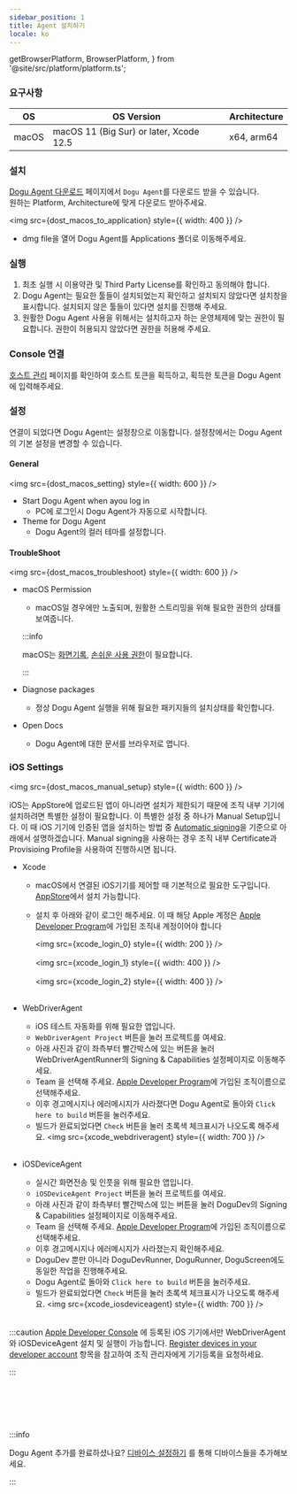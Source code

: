 ```yaml
---
sidebar_position: 1
title: Agent 설치하기
locale: ko
---
```


  getBrowserPlatform,
  BrowserPlatform,
} from '@site/src/platform/platform.ts';


### 요구사항

| OS    | OS Version                              | Architecture |
| ----- | --------------------------------------- | ------------ |
| macOS | macOS 11 (Big Sur) or later, Xcode 12.5 | x64, arm64   |

### 설치

[Dogu Agent 다운로드](https://dogutech.io/downloads/dogu-agent) 페이지에서 `Dogu Agent`를 다운로드 받을 수 있습니다.  
원하는 Platform, Architecture에 맞게 다운로드 받아주세요.

<img src={dost_macos_to_application} style={{ width: 400 }} />

- dmg file을 열어 Dogu Agent를 Applications 폴더로 이동해주세요.

### 실행

1. 최초 실행 시 이용약관 및 Third Party License를 확인하고 동의해야 합니다.
2. Dogu Agent는 필요한 툴들이 설치되었는지 확인하고 설치되지 않았다면 설치창을 표시합니다. 설치되지 않은 툴들이 있다면 설치를 진행해 주세요.
3. 원활한 Dogu Agent 사용을 위해서는 설치하고자 하는 운영체제에 맞는 권한이 필요합니다. 권한이 허용되지 않았다면 권한을 허용해 주세요.

### Console 연결

[호스트 관리](/management/organization/host) 페이지를 확인하여 호스트 토큰을 획득하고, 획득한 토큰을 Dogu Agent에 입력해주세요.

### 설정

연결이 되었다면 Dogu Agent는 설정창으로 이동합니다. 설정창에서는 Dogu Agent의 기본 설정을 변경할 수 있습니다.

#### General

<img src={dost_macos_setting} style={{ width: 600 }} />

- Start Dogu Agent when ayou log in
  - PC에 로그인시 Dogu Agent가 자동으로 시작합니다.
- Theme for Dogu Agent
  - Dogu Agent의 컬러 테마를 설정합니다.

#### TroubleShoot

<img src={dost_macos_troubleshoot} style={{ width: 600 }} />

- macOS Permission

  - macOS일 경우에만 노출되며, 원활한 스트리밍을 위해 필요한 권한의 상태를 보여줍니다.

  :::info

  macOS는 [화면기록](https://support.apple.com/guide/mac-help/mchld6aa7d23/mac), [손쉬운 사용 권한](https://support.apple.com/guide/mac-help/mh43185/mac)이 필요합니다.

  :::

- Diagnose packages
  - 정상 Dogu Agent 실행을 위해 필요한 패키지들의 설치상태를 확인합니다.
- Open Docs
  - Dogu Agent에 대한 문서를 브라우저로 엽니다.

### iOS Settings

<img src={dost_macos_manual_setup} style={{ width: 600 }} />

iOS는 AppStore에 업로드된 앱이 아니라면 설치가 제한되기 때문에 조직 내부 기기에 설치하려면 특별한 설정이 필요합니다. 이 특별한 설정 중 하나가 Manual Setup입니다. 이 때 iOS 기기에 인증된 앱을 설치하는 방법 중 [Automatic signing](https://developer.apple.com/documentation/xcode/distributing-your-app-to-registered-devices#Register-devices-automatically-in-Xcode)을 기준으로 아래에서 설명하겠습니다. Manual signing을 사용하는 경우 조직 내부 Certificate과 Provisioing Profile을 사용하여 진행하시면 됩니다.

- Xcode

  - macOS에서 연결된 iOS기기를 제어할 때 기본적으로 필요한 도구입니다. [AppStore](https://apps.apple.com/us/app/xcode/id497799835?mt=12)에서 설치 가능합니다.
  - 설치 후 아래와 같이 로그인 해주세요. 이 때 해당 Apple 계정은 [Apple Developer Program](https://developer.apple.com/programs/)에 가입된 조직내 계정이어야 합니다

    <img src={xcode_login_0} style={{ width: 200 }} /> <br></br>
    <img src={xcode_login_1} style={{ width: 400 }} /> <br></br>
    <img src={xcode_login_2} style={{ width: 400 }} /> <br></br>

- WebDriverAgent
  - iOS 테스트 자동화를 위해 필요한 앱입니다.
  - `WebDriverAgent Project` 버튼을 눌러 프로젝트를 여세요.
  - 아래 사진과 같이 좌측부터 빨간박스에 있는 버튼을 눌러 WebDriverAgentRunner의 Signing & Capabilities 설정페이지로 이동해주세요.
  - Team 을 선택해 주세요. [Apple Developer Program](https://developer.apple.com/programs/)에 가입된 조직이름으로 선택해주세요.
  - 이후 경고메시지나 에러메시지가 사라졌다면 Dogu Agent로 돌아와 `Click here to build` 버튼을 눌러주세요.
  - 빌드가 완료되었다면 `Check` 버튼을 눌러 초록색 체크표시가 나오도록 해주세요.
    <img src={xcode_webdriveragent} style={{ width: 700 }} /> <br></br>
- iOSDeviceAgent
  - 실시간 화면전송 및 인풋을 위해 필요한 앱입니다.
  - `iOSDeviceAgent Project` 버튼을 눌러 프로젝트를 여세요.
  - 아래 사진과 같이 좌측부터 빨간박스에 있는 버튼을 눌러 DoguDev의 Signing & Capabilities 설정페이지로 이동해주세요.
  - Team 을 선택해 주세요. [Apple Developer Program](https://developer.apple.com/programs/)에 가입된 조직이름으로 선택해주세요.
  - 이후 경고메시지나 에러메시지가 사라졌는지 확인해주세요.
  - DoguDev 뿐만 아니라 DoguDevRunner, DoguRunner, DoguScreen에도 동일한 작업을 진행해주세요.
  - Dogu Agent로 돌아와 `Click here to build` 버튼을 눌러주세요.
  - 빌드가 완료되었다면 `Check` 버튼을 눌러 초록색 체크표시가 나오도록 해주세요.
    <img src={xcode_iosdeviceagent} style={{ width: 700 }} /> <br></br>

:::caution
[Apple Developer Console](https://developer.apple.com/account/resources/devices/list) 에 등록된 iOS 기기에서만 WebDriverAgent와 iOSDeviceAgent 설치 및 실행이 가능합니다. [Register devices in your developer account](https://developer.apple.com/documentation/xcode/distributing-your-app-to-registered-devices#Register-devices-in-your-developer-account) 항목을 참고하여 조직 관리자에게 기기등록을 요청하세요.

:::

<br></br>
<br></br>

:::info

Dogu Agent 추가를 완료하셨나요? [디바이스 설정하기](/device-farm/device/settings) 를 통해 디바이스들을 추가해보세요.

:::
